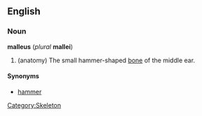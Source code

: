 {{wikipedia}}
==English==
===Noun===
'''malleus''' (''plural'' '''mallei''')
# (anatomy) The small hammer-shaped [[bone]] of the middle ear.

====Synonyms====
*[[hammer]]

[[Category:Skeleton]]
